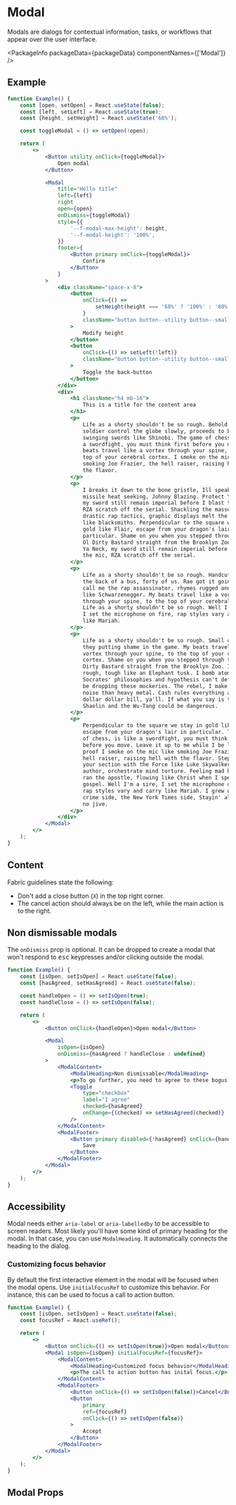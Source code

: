 
# Modal

Modals are dialogs for contextual information, tasks, or workflows that appear
over the user interface.

<PackageInfo packageData={packageData} componentNames={['Modal']} />

## Example

```jsx example
function Example() {
    const [open, setOpen] = React.useState(false);
    const [left, setLeft] = React.useState(true);
    const [height, setHeight] = React.useState('68%');

    const toggleModal = () => setOpen(!open);

    return (
        <>
            <Button utility onClick={toggleModal}>
                Open modal
            </Button>

            <Modal
                title="Hello title"
                left={left}
                right
                open={open}
                onDismiss={toggleModal}
                style={{
                    '--f-modal-max-height': height,
                    '--f-modal-height': '100%',
                }}
                footer={
                    <Button primary onClick={toggleModal}>
                        Confirm
                    </Button>
                }
            >
                <div className="space-x-8">
                    <button
                        onClick={() =>
                            setHeight(height === '68%' ? '100%' : '68%')
                        }
                        className="button button--utility button--small mb-32"
                    >
                        Modify height
                    </button>
                    <button
                        onClick={() => setLeft(!left)}
                        className="button button--utility button--small mb-32"
                    >
                        Toggle the back-button
                    </button>
                </div>
                <div>
                    <h1 className="h4 mb-16">
                        This is a title for the content area
                    </h1>
                    <p>
                        Life as a shorty shouldn't be so rough. Behold the bold
                        soldier control the globe slowly, proceeds to blow,
                        swinging swords like Shinobi. The game of chess, is like
                        a swordfight, you must think first before you move. My
                        beats travel like a vortex through your spine, to the
                        top of your cerebral cortex. I smoke on the mic like
                        smoking Joe Frazier, the hell raiser, raising hell with
                        the flavor.
                    </p>
                    <p>
                        I breaks it down to the bone gristle, Ill speaking Scud
                        missile heat seeking, Johnny Blazing. Protect Ya Neck,
                        my sword still remain imperial before I blast the mic,
                        RZA scratch off the serial. Shackling the masses with
                        drastic rap tactics, graphic displays melt the steel
                        like blacksmiths. Perpendicular to the square we stay in
                        gold like Flair, escape from your dragon's lair in
                        particular. Shame on you when you stepped through to The
                        Ol Dirty Bastard straight from the Brooklyn Zoo. Protect
                        Ya Neck, my sword still remain imperial before I blast
                        the mic, RZA scratch off the serial.
                    </p>
                    <p>
                        Life as a shorty shouldn't be so rough. Handcuffed in
                        the back of a bus, forty of us. Rae got it going on pal,
                        call me the rap assassinator, rhymes rugged and built
                        like Schwarzenegger. My beats travel like a vortex
                        through your spine, to the top of your cerebral cortex.
                        Life as a shorty shouldn't be so rough. Well I'm a sire,
                        I set the microphone on fire, rap styles vary and carry
                        like Mariah.
                    </p>
                    <p>
                        Life as a shorty shouldn't be so rough. Small change,
                        they putting shame in the game. My beats travel like a
                        vortex through your spine, to the top of your cerebral
                        cortex. Shame on you when you stepped through to The Ol
                        Dirty Bastard straight from the Brooklyn Zoo. I come
                        rough, tough like an Elephant tusk. I bomb atomically
                        Socrates' philosophies and hypothesis can't define how I
                        be dropping these mockeries. The rebel, I make more
                        noise than heavy metal. Cash rules everything around me,
                        dollar dollar bill, ya'll. If what you say is true, the
                        Shaolin and the Wu-Tang could be dangerous.
                    </p>
                    <p>
                        Perpendicular to the square we stay in gold like Flair,
                        escape from your dragon's lair in particular. The game
                        of chess, is like a swordfight, you must think first
                        before you move. Leave it up to me while I be livin'
                        proof I smoke on the mic like smoking Joe Frazier, the
                        hell raiser, raising hell with the flavor. Step through
                        your section with the Force like Luke Skywalker, rhyme
                        author, orchestrate mind torture. Feeling mad hostile,
                        ran the apostle, flowing like Christ when I speak the
                        gospel. Well I'm a sire, I set the microphone on fire,
                        rap styles vary and carry like Mariah. I grew up on the
                        crime side, the New York Times side, Stayin' alive was
                        no jive.
                    </p>
                </div>
            </Modal>
        </>
    );
}
```

## Content

Fabric guidelines state the following:

-   Don't add a close button (`X`) in the top right corner.
-   The cancel action should always be on the left, while the main action is to
    the right.

## Non dismissable modals

The `onDismiss` prop is optional. It can be dropped to create a modal that won't
respond to <kbd>esc</kbd> keypresses and/or clicking outside the modal.

```jsx example
function Example() {
    const [isOpen, setIsOpen] = React.useState(false);
    const [hasAgreed, setHasAgreed] = React.useState(false);

    const handleOpen = () => setIsOpen(true);
    const handleClose = () => setIsOpen(false);

    return (
        <>
            <Button onClick={handleOpen}>Open modal</Button>

            <Modal
                isOpen={isOpen}
                onDismiss={hasAgreed ? handleClose : undefined}
            >
                <ModalContent>
                    <ModalHeading>Non dismissable</ModalHeading>
                    <p>To go further, you need to agree to these bogus terms</p>
                    <Toggle
                        type="checkbox"
                        label="I agree"
                        checked={hasAgreed}
                        onChange={(checked) => setHasAgreed(checked)}
                    />
                </ModalContent>
                <ModalFooter>
                    <Button primary disabled={!hasAgreed} onClick={handleClose}>
                        Save
                    </Button>
                </ModalFooter>
            </Modal>
        </>
    );
}
```

## Accessibility

Modal needs either `aria-label` or `aria-labelledby` to be accessible to screen
readers. Most likely you'll have some kind of primary heading for the modal. In
that case, you can use `ModalHeading`. It automatically connects the heading to
the dialog.

### Customizing focus behavior

By default the first interactive element in the modal will be focused when the
modal opens. Use `initialFocusRef` to customize this behavior. For instance,
this can be used to focus a call to action button.

```jsx example
function Example() {
    const [isOpen, setIsOpen] = React.useState(false);
    const focusRef = React.useRef();

    return (
        <>
            <Button onClick={() => setIsOpen(true)}>Open modal</Button>
            <Modal isOpen={isOpen} initialFocusRef={focusRef}>
                <ModalContent>
                    <ModalHeading>Customized focus behavior</ModalHeading>
                    <p>The call to action button has inital focus.</p>
                </ModalContent>
                <ModalFooter>
                    <Button onClick={() => setIsOpen(false)}>Cancel</Button>
                    <Button
                        primary
                        ref={focusRef}
                        onClick={() => setIsOpen(false)}
                    >
                        Accept
                    </Button>
                </ModalFooter>
            </Modal>
        </>
    );
}
```

## Modal Props

```props packages/modal/src/component.tsx

```
